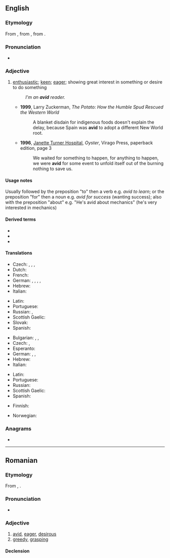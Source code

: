 ==English==

===Etymology===
From {{etyl|fr|en}} {{m|fr|avide}}, from {{etyl|la|en}} {{m|la|avidus||eager, desirous; greedy}}, from {{m|la|aveō||wish, desire, long for, crave}}.

===Pronunciation===
* {{IPA|/ævɪd/|/ævəd/|lang=en}}

===Adjective===
{{en-adj}}

# [[enthusiastic]]; [[keen]]; [[eager]]; showing great interest in something or desire to do something
#: ''I'm an '''avid''' reader.''
#* '''1999''', Larry Zuckerman, ''The Potato: How the Humble Spud Rescued the Western World''
#*:A blanket disdain for indigenous foods doesn't explain the delay, because Spain was '''avid''' to adopt a different New World root.
#* '''1996''', [[w:Janette Turner Hospital|Janette Turner Hospital]], ''Oyster'', Virago Press, paperback edition, page 3
#*: We waited for something to happen, for anything to happen, we were '''avid''' for some event to unfold itself out of the burning nothing to save us.

====Usage notes====
Usually followed by the preposition "to" then a verb e.g. ''avid to learn''; or the preposition "for" then a noun e.g. ''avid for success'' (wanting success); also with the preposition "about" e.g. "He's avid about mechanics" (he's very interested in mechanics)

====Derived terms====
* {{l|en|avidly}}
* {{l|en|avidity}}
* {{l|en|avidness}}

====Translations====
{{trans-top|enthusiastic; passionate}}
* Czech: {{t+|cs|nadšený|m}}, {{t+|cs|vášnivý|m}}, {{t|cs|zanícený|m}}, {{t+|cs|zapálený}}
* Dutch: {{t+|nl|gretig}}
* French: {{t+|fr|avide}}
* German: {{t+|de|passioniert}}, {{t+|de|begeistert}}, {{t+|de|eifrig}}, {{t+|de|leidenschaftlich}}, {{t+|de|enthusiastisch}}
* Hebrew: {{t|he|נלהב}}
* Italian: {{t+|it|avido}}
{{trans-mid}}
* Latin: {{t+|la|avidus}}
* Portuguese: {{t+|pt|ávido}}
* Russian: {{t+|ru|зая́длый}}, {{t+|ru|стра́стный}}
* Scottish Gaelic: {{t|gd|gionach}}
* Slovak: {{t|sk|nadšený|m}}
* Spanish: {{t+|es|ávido}}
{{trans-bottom}}

{{trans-top|longing eagerly; eager; greedy}}
* Bulgarian: {{t+|bg|алчен}}, {{t+|bg|лаком}}, {{t+|bg|ненаситен}}
* Czech: {{t|cs|dychtivý}}, {{t|cs|náruživý|m}}
* Esperanto: {{t+|eo|avida}}
* German: {{t|de|sich verzehrend nach}}, {{t|de|sich sehnend}}, {{t+|de|gierig}}
* Hebrew: {{t|he|משתוקק}}
* Italian: {{t+|it|avido}}
{{trans-mid}}
* Latin: {{t+|la|avidus}}
* Portuguese: {{t+|pt|ávido}}
* Russian: {{t+|ru|а́лчный}}
* Scottish Gaelic: {{t|gd|gionach}}
* Spanish: {{t+|es|ávido}}
{{trans-bottom}}

{{checktrans-top}}
* Finnish: {{t+|fi|innokas}}
{{trans-mid}}
* Norwegian: {{t|no|ivrig}}
{{trans-bottom}}

===Anagrams===
* {{anagrams|en|AIVD|Adiv|Vida|diva}}

----

==Romanian==

===Etymology===
From {{der|ro|fr|avide}}, {{der|ro|la|avidus}}.

===Pronunciation===
* {{IPA|[a.vid]|lang=ro}}

===Adjective===
{{ro-adj|f=avidă}}

# [[avid]], [[eager]], [[desirous]]
# [[greedy]], [[grasping]]

====Declension====
{{ro-decl-adj|f=avidă}}